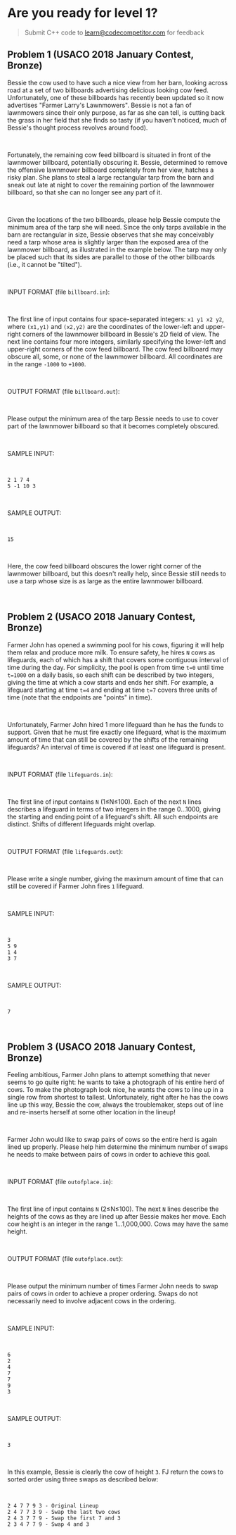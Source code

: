 
# Are you ready for level 1?

> Submit C++ code to <learn@codecompetitor.com> for feedback

## Problem 1 (USACO 2018 January Contest, Bronze)

Bessie the cow used to have such a nice view from her barn, looking across road at a set of two billboards advertising delicious looking cow feed.
Unfortunately, one of these billboards has recently been updated so it now advertises "Farmer Larry's Lawnmowers".
Bessie is not a fan of lawnmowers since their only purpose, as far as she can tell, is cutting back the grass in her field that she finds so tasty (if you haven't noticed, much of Bessie's thought process revolves around food).

<br />

Fortunately, the remaining cow feed billboard is situated in front of the lawnmower billboard, potentially obscuring it.
Bessie, determined to remove the offensive lawnmower billboard completely from her view, hatches a risky plan.
She plans to steal a large rectangular tarp from the barn and sneak out late at night to cover the remaining portion of the lawnmower billboard, so that she can no longer see any part of it.

<br />

Given the locations of the two billboards, please help Bessie compute the minimum area of the tarp she will need.
Since the only tarps available in the barn are rectangular in size, Bessie observes that she may conceivably need a tarp whose area is slightly larger than the exposed area of the lawnmower billboard, as illustrated in the example below.
The tarp may only be placed such that its sides are parallel to those of the other billboards (i.e., it cannot be "tilted").

<br />

INPUT FORMAT (file `billboard.in`):

<br />

The first line of input contains four space-separated integers: `x1 y1 x2 y2`, where `(x1,y1)` and `(x2,y2)` are the coordinates of the lower-left and upper-right corners of the lawnmower billboard in Bessie's 2D field of view.
The next line contains four more integers, similarly specifying the lower-left and upper-right corners of the cow feed billboard.
The cow feed billboard may obscure all, some, or none of the lawnmower billboard.
All coordinates are in the range `-1000` to `+1000`.

<br />

OUTPUT FORMAT (file `billboard.out`):

<br />

Please output the minimum area of the tarp Bessie needs to use to cover part of the lawnmower billboard so that it becomes completely obscured.

<br />

SAMPLE INPUT:

<br />

```
2 1 7 4
5 -1 10 3
```

<br />

SAMPLE OUTPUT:

<br />

```
15
```

<br />

Here, the cow feed billboard obscures the lower right corner of the lawnmower billboard, but this doesn't really help, since Bessie still needs to use a tarp whose size is as large as the entire lawnmower billboard.

<br />

## Problem 2 (USACO 2018 January Contest, Bronze)

Farmer John has opened a swimming pool for his cows, figuring it will help them relax and produce more milk.
To ensure safety, he hires `N` cows as lifeguards, each of which has a shift that covers some contiguous interval of time during the day.
For simplicity, the pool is open from time `t=0` until time `t=1000` on a daily basis, so each shift can be described by two integers, giving the time at which a cow starts and ends her shift.
For example, a lifeguard starting at time `t=4` and ending at time `t=7` covers three units of time (note that the endpoints are "points" in time).

<br />

Unfortunately, Farmer John hired 1 more lifeguard than he has the funds to support.
Given that he must fire exactly one lifeguard, what is the maximum amount of time that can still be covered by the shifts of the remaining lifeguards?
An interval of time is covered if at least one lifeguard is present.

<br />

INPUT FORMAT (file `lifeguards.in`):

<br />

The first line of input contains `N` (1≤N≤100).
Each of the next `N` lines describes a lifeguard in terms of two integers in the range 0…1000, giving the starting and ending point of a lifeguard's shift.
All such endpoints are distinct. Shifts of different lifeguards might overlap.

<br />

OUTPUT FORMAT (file `lifeguards.out`):

<br />

Please write a single number, giving the maximum amount of time that can still be covered if Farmer John fires `1` lifeguard.

<br />

SAMPLE INPUT:

<br />

```
3
5 9
1 4
3 7
```

<br />

SAMPLE OUTPUT:

<br />

```
7
```

<br />

## Problem 3 (USACO 2018 January Contest, Bronze)

Feeling ambitious, Farmer John plans to attempt something that never seems to go quite right: he wants to take a photograph of his entire herd of cows.
To make the photograph look nice, he wants the cows to line up in a single row from shortest to tallest.
Unfortunately, right after he has the cows line up this way, Bessie the cow, always the troublemaker, steps out of line and re-inserts herself at some other location in the lineup!

<br />

Farmer John would like to swap pairs of cows so the entire herd is again lined up properly.
Please help him determine the minimum number of swaps he needs to make between pairs of cows in order to achieve this goal.

<br />

INPUT FORMAT (file `outofplace.in`):

<br />

The first line of input contains `N` (2≤N≤100).
The next `N` lines describe the heights of the cows as they are lined up after Bessie makes her move.
Each cow height is an integer in the range 1…1,000,000.
Cows may have the same height.

<br />

OUTPUT FORMAT (file `outofplace.out`):

<br />

Please output the minimum number of times Farmer John needs to swap pairs of cows in order to achieve a proper ordering.
Swaps do not necessarily need to involve adjacent cows in the ordering.

<br />

SAMPLE INPUT:

<br />

```
6
2
4
7
7
9
3
```

<br />

SAMPLE OUTPUT:

<br />

```
3
```

<br />

In this example, Bessie is clearly the cow of height `3`.
FJ return the cows to sorted order using three swaps as described below:

<br />

```
2 4 7 7 9 3 - Original Lineup
2 4 7 7 3 9 - Swap the last two cows
2 4 3 7 7 9 - Swap the first 7 and 3
2 3 4 7 7 9 - Swap 4 and 3
```
